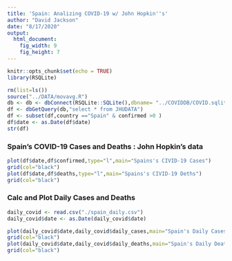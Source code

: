 ```yaml
---
title: 'Spain: Analizing COVID-19 w/ John Hopkin''s'
author: "David Jackson"
date: "8/17/2020"
output: 
  html_document: 
    fig_width: 9
    fig_height: 7
---
```


```r
knitr::opts_chunk$set(echo = TRUE)
library(RSQLite)
```
```r
rm(list=ls())
source("../DATA/movavg.R")
db <- db <- dbConnect(RSQLite::SQLite(),dbname= "../COVIDDB/COVID.sqlite3")
df <- dbGetQuery(db,"select * from JHUDATA")
df <- subset(df,country =="Spain" & confirmed >0 )
df$date <- as.Date(df$date)
str(df)
```

### Spain's COVID-19 Cases and Deaths : John Hopkin's data


```r
plot(df$date,df$confirmed,type="l",main="Spains's CIVID-19 Cases")
grid(col="black")
plot(df$date,df$deaths,type="l",main="Spains's CIVID-19 Deths")
grid(col="black")
```
### Calc and Plot Daily Cases and Deaths

```r
daily_covid <- read.csv("./spain_daily.csv")
daily_covid$date <- as.Date(daily_covid$date)
```
```r
plot(daily_covid$date,daily_covid$daily_cases,main="Spain's Daily Cases",type="b")
grid(col="black")
plot(daily_covid$date,daily_covid$daily_deaths,main="Spain's Daily Deaths",type="b")
grid(col="black")
```



